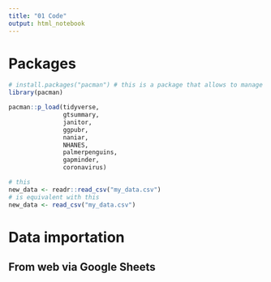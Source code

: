 ```yaml
---
title: "01 Code"
output: html_notebook
---
```


# Packages
```r
# install.packages("pacman") # this is a package that allows to manage other packages
library(pacman)
```

```r
pacman::p_load(tidyverse, 
               gtsummary, 
               janitor, 
               ggpubr, 
               naniar, 
               NHANES, 
               palmerpenguins, 
               gapminder, 
               coronavirus)
```


```r
# this
new_data <- readr::read_csv("my_data.csv")
# is equivalent with this
new_data <- read_csv("my_data.csv")
```





# Data importation
## From web via Google Sheets


